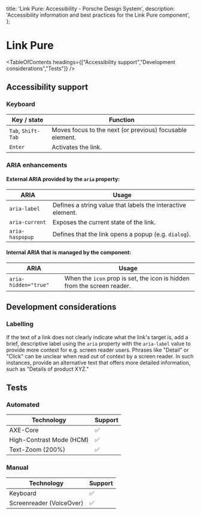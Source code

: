
  title: 'Link Pure: Accessibility - Porsche Design System',
  description: 'Accessibility information and best practices for the Link Pure component',
};

# Link Pure <ComponentStatus tagName="p-link-pure"></ComponentStatus>

<TableOfContents headings={["Accessibility support","Development considerations","Tests"]} />

## Accessibility support

### Keyboard

| Key / state        | Function                                                 |
| ------------------ | -------------------------------------------------------- |
| `Tab`, `Shift-Tab` | Moves focus to the next (or previous) focusable element. |
| `Enter`            | Activates the link.                                      |

### ARIA enhancements

#### External **ARIA** provided by the `aria` property:

| ARIA            | Usage                                                       |
| --------------- | ----------------------------------------------------------- |
| `aria-label`    | Defines a string value that labels the interactive element. |
| `aria-current`  | Exposes the current state of the link.                      |
| `aria-haspopup` | Defines that the link opens a popup (e.g. `dialog`).        |

#### Internal **ARIA** that is managed by the component:

| ARIA                 | Usage                                                                   |
| -------------------- | ----------------------------------------------------------------------- |
| `aria-hidden="true"` | When the `icon` prop is set, the icon is hidden from the screen reader. |

## Development considerations

### Labelling

If the text of a link does not clearly indicate what the link's target is, add a brief, descriptive label using the
`aria` property with the `aria-label` value to provide more context for e.g. screen reader users. Phrases like "Detail"
or "Click" can be unclear when read out of context by a screen reader. In such instances, provide an alternative text
that offers more detailed information, such as "Details of product XYZ."

## Tests

### Automated

| Technology               | Support |
| ------------------------ | ------- |
| AXE-Core                 | ✅      |
| High-Contrast Mode (HCM) | ✅      |
| Text-Zoom (200%)         | ✅      |

### Manual

| Technology               | Support |
| ------------------------ | ------- |
| Keyboard                 | ✅      |
| Screenreader (VoiceOver) | ✅      |
